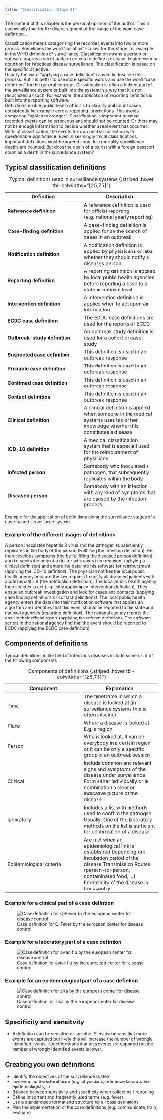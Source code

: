 ```yaml
---
title: "Classification (Stage 3)"
---
```


::: {.callout-warning}
The content of this chapter is the personal opionon of the author. This is escpecially true for the discouragment of the usage of the word case definition__
:::

Classification means categorizing the recorded events into two or more groups. Sometimes the word "collation" is used for this stage, for example in the WHO definition of surveillance. Classification means a person or software applies a set of uniform criteria to define a disease, health event or condition for infectious disease surveillance. The classification is based on the specific objective.  
Usually the word "applying a case definition" is used to describe this process. But it is better to use more specific words and use the word "case definition" for the general concept. Classification is often a hidden part of the surveillance system or built into the system in a way that it is not recognized as such. For example, the application of reporting definition is built into the reporting software.  
Definitions enable public health officials to classify and count cases consistently for example across reporting jurisdictions. This avoids comparing "apples to oranges". Classification is important because recorded events can be erroneous and should not be counted. Or there may not be enough information to decide whether a real event has occurred. Without classification, the events form an unclear collection with questionable significance. Even in seemingly trivial classifications, important definitions must be agreed upon: In a mortality surveillance deaths are counted. But does the death of a tourist with a foreign passport count as a death in the surveillance system?

## Typical classification definitions  
|Definition|Description|
|---|---|
|**Reference definition**| A reference definition is used for official reporting (e.g. national yearly reporting)|
|**Case-finding definition**| A case-finding definition is applied for an the search of cases in an outbreak| 
|**Notification definition**| A notification definition is applied by physisicans or labs whether they should notify a diseases person
|**Reporting definition**| A reporting definition is applied by local public health agencies before reporting a case to a state or national level
|**Intervention definition**| A intervention definition is applied when to act upon an information|
|**ECDC case definition**| The ECDC case definitions are used for the reports of ECDC|
|**Outbreak-study definition**| An outbreak study definition is used for a cohort or case-study|  
|**Suspected case definition**| This definition is used in an outbreak response|
|**Probable case definition**| This definition is used in an outbreak response|
|**Confimed case definition**| This definition is used in an outbreak response|
|**Contact definition**| This definition is used in an outbreak response|  
|**Clinical definition**| A clinical definition is applied when someone in the medical systems uses his or her knowledge whether this constitutes a disease | 
|**ICD-10 definition**|A medical classification system that is especiall used for the reimbursment of physicians|
|**Infected person**| Somebody who inoculated a pathogen, that subsequently replicates within the body|
|**Diseased person**| Somebody with an infection with any kind of symptoms that are caused by the infection process.|
: Typical definitions used in surveillance systems {.striped .hover tbl-colwidths="[25,75]"}

Example for the application of definitions along the surveillance stages of a case-based surveillance system.

### Example of the different usages of definitions
A person inoculates hepatitis B virus and the pathogen subsequently replicates in the body of the person (Fullfilling the infection definition). He then develops symptoms (therby fullfilling the diseased person definition) and he seeks the help of a doctor who gives him treatment (apllying a clinical definition) and enters the data into his software for reimbursment (applying the ICD-10 defintion). The physician notifies the local public health agency because the law requires to notify all diseased patients with acute hepatitis B (the notification definition). The local public health agency then decides to act (implicitly applying an intervention definition). They ensue an outbreak investigation and look for cases and contacts (applying case finding definitions or contact definitions). The local public health agency enters the data into their notification software that applies an algorithm and identifies that this event should be reported to the state and national agencies (reporting definition). The national agency reports the case in their official report (applying the referen definition). The software scripts in the national agency find that the event should be reported to ECDC (applying the ECDC case definition)


## Components of definitions  
Typical definitions in the field of infectious diseases include some or all of the following components  

|Component|Explanation|
|---|---|
|Time|The timeframe in which a disease is looked at (in surveillance systems this is often missing)|
|Place|Where a disease is looked at. E.g. a region|
|Person|Who is looked at. It can be everybody in a certain region or it can be only a specific group in an outbreak session|
|Clinical|Include common and relevant signs and symptoms of the disease under surveillance Form either individually or in combination a clear or indicative picture of the disease|
|laboratory|Includes a list with methods used to confirm the pathogen Usually: One of the laboratory methods on the list is sufficient for confirmation of a disease|
|Epidemiological criteria|Are met when an epidemiological link is established Depending on: Incubation period of the disease Transmission Routes (person-to-person, contaminated food, ...) Endemicity of the disease in the country |
: Components of definitions {.striped .hover tbl-colwidths="[25,75]"}

### Example for a clinical part of a case defintion
![Case definition for Q-Fever by the european center for disease control](../img/stages_casedefinitions_qfever.png)

### Example for a laboratory part of a case defintion
![Case definition for avian flu  by the european center for disease control](../img/stages_casedefinitions_avian.png)

### Example for an epidemiological part of a case defintion
![Case definition for zika by the european center for disease control](../img/stages_casedefinitions_zika.png)


## Specificity and sensitvity
- A definition can be sensitive or specific. Sensitive means that more events are captured but likely this will increase the number of wrongly identified events. Specific means that less events are captured but the number of wrongly identified events is lower. 

## Creating you own definitions
- Identify the objectives of the surveillance system
- Involve a multi-sectoral team (e.g. physicians, reference laboratories, epidemiologists,…)
- Balance between sensitivity and specificity when collecting / reporting
- Define important and frequently used terms (e.g. fever)
- Use a standardised format and structure for all case definitions
- Plan the implementation of the case definitions (e.g. communicate, train, evaluate) 




